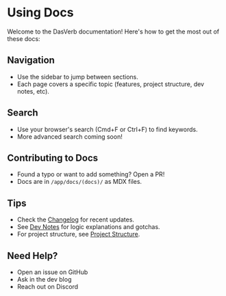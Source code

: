 # Using Docs

Welcome to the DasVerb documentation! Here's how to get the most out of these docs:

## Navigation
- Use the sidebar to jump between sections.
- Each page covers a specific topic (features, project structure, dev notes, etc).

## Search
- Use your browser's search (Cmd+F or Ctrl+F) to find keywords.
- More advanced search coming soon!

## Contributing to Docs
- Found a typo or want to add something? Open a PR!
- Docs are in `/app/docs/(docs)/` as MDX files.

## Tips
- Check the [Changelog](/docs/changelog) for recent updates.
- See [Dev Notes](/docs/dev-notes) for logic explanations and gotchas.
- For project structure, see [Project Structure](/docs/project-structure).

## Need Help?
- Open an issue on GitHub
- Ask in the dev blog
- Reach out on Discord 